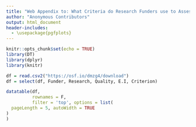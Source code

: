 ```yaml
---
title: "Web Appendix to: What Criteria do Research Funders use to Assess Ex Ante Research Quality?"
author: "Anonymous Contributors"
output: html_document
header-includes: 
  - \usepackage{pgfplots}
---
```


```r
knitr::opts_chunk$set(echo = TRUE)
library(DT)
library(dplyr)
library(knitr)
```

```r
df = read.csv2("https://osf.io/dmzg4/download")
df = select(df, Funder, Research, Quality, E.I, Criterion)
```

```r
datatable(df, 
          rownames = F,
          filter = 'top', options = list(
  pageLength = 5, autoWidth = TRUE
)
)
```
